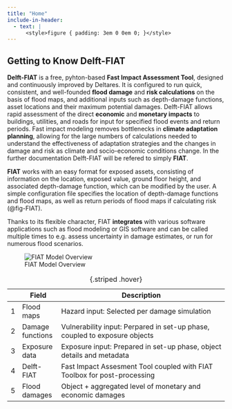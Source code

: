 ```yaml
---
title: "Home"
include-in-header:
  - text: |
      <style>figure { padding: 3em 0 0em 0; }</style>
---
```


## Getting to Know Delft-FIAT

**Delft-FIAT**  is a free, pyhton-based **Fast Impact Assessment Tool**, designed and continuously improved by Deltares. It is configured to run quick, consistent, and well-founded **flood damage** and **risk calculations** on the basis of flood maps, and additional inputs such as depth-damage functions, asset locations and their maximum potential damages. Delft-FIAT allows rapid assessment of the direct **economic** and **monetary impacts** to buildings, utilities, and roads for input for specified flood events and return periods. Fast impact modeling removes bottlenecks in **climate adaptation planning**, allowing for the large numbers of calculations needed to understand the effectiveness of adaptation strategies and the changes in damage and risk as climate and socio-economic conditions change. In the further documentation Delft-FIAT will be refered to simply **FIAT**.

**FIAT** works with an easy format for exposed assets, consisting of information on the location, exposed value, ground floor height, and associated depth-damage function, which can be modified by the user. A simple configuration file specifies the location of depth-damage functions and flood maps, as well as return periods of flood maps if calculating risk (@fig-FIAT).

Thanks to its flexible character, FIAT **integrates** with various software applications such as flood modeling or GIS software and can be called multiple times to e.g. assess uncertainty in damage estimates, or run for numerous flood scenarios.


:::{.column-page}
![FIAT Model Overview](_static/images/FIAT_Scheme2.png){#fig-FIAT}
:::


|   | Field            | Description                                                                        |
|---|------------------|-----------------------------------------------------------------------------|
| 1 | Flood maps       | Hazard input: Selected per damage simulation                                |
| 2 | Damage functions | Vulnerability input: Perpared in set-up phase, coupled to exposure objects  |
| 3 | Exposure data    | Exposure input: Prepared in set-up phase, object details and metadata       |
| 4 | Delft-FIAT       | Fast Impact Assesment Tool coupled with FIAT Toolbox for post-processing    |
| 5 | Flood damages    | Object + aggregated level of monetary and economic damages                  |
: {.striped .hover}
